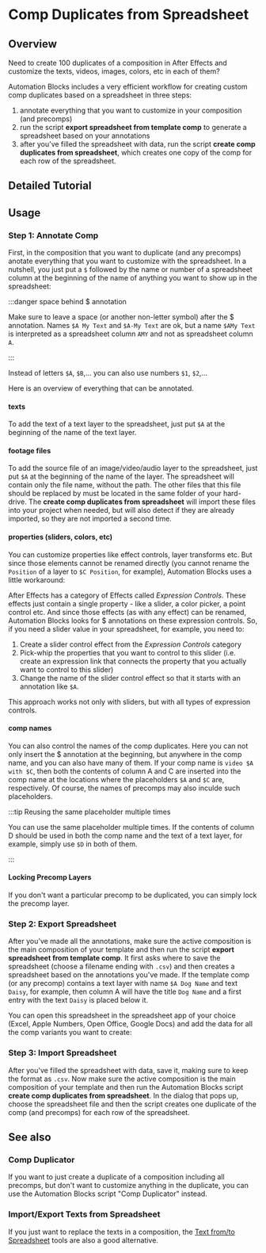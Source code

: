 


# Comp Duplicates from Spreadsheet

## Overview

<RetinaImg src="/img/tools-ae/compSpreadsheetWorkflowTitle.png" alt=""/>

 Need to create 100 duplicates of a composition in After Effects and customize the texts, videos, images, colors, etc in each of them?

 Automation Blocks includes a very efficient workflow for creating custom comp duplicates based on a spreadsheet in three steps:

 1. annotate everything that you want to customize in your composition (and precomps) 
 2. run the script **export spreadsheet from template comp** to generate a spreadsheet based on your annotations
 3. after you've filled the spreadsheet with data, run the script **create comp duplicates from spreadsheet**, which creates one copy of the comp for each row of the spreadsheet.

<Youtube id="5vXEFkFKjq4" square />

## Detailed Tutorial

<Youtube id="Is0qnQtpIb4" />

## Usage

### Step 1: Annotate Comp

First, in the composition that you want to duplicate (and any precomps) anotate everything that you want to customize with the spreadsheet. In a nutshell, you just put a `$` followed by the name or number of a spreadsheet column at the beginning of the name of anything you want to show up in the spreadsheet:

<RetinaImg src="/img/tools-ae/compSpreadsheetWorkflowAnnotations.png" alt="Annotate Ae Comp for Spreadsheet Export"/>

:::danger space behind $ annotation

Make sure to leave a space (or another non-letter symbol) after the $ annotation.
Names `$A My Text` and `$A-My Text` are ok, but a name `$AMy Text` is interpreted as a spreadsheet column `AMY` and not as spreadsheet column `A`.

:::

Instead of letters `$A`, `$B`,... you can also use numbers `$1`, `$2`,...

Here is an overview of everything that can be annotated.

#### texts

To add the text of a text layer to the spreadsheet, just put `$A` at the beginning of the name of the text layer.

#### footage files

To add the source file of an image/video/audio layer to the spreadsheet, just put `$A` at the beginning of the name of the layer.
The spreadsheet will contain only the file name, without the path. The other files that this file should be replaced by must be located in the same folder of your hard-drive. The **create comp duplicates from spreadsheet** will import these files into your project when needed, but will also detect if they are already imported, so they are not imported a second time.

#### properties (sliders, colors, etc)

You can customize properties like effect controls, layer transforms etc. But since those elements cannot be renamed directly (you cannot rename the `Position` of a layer to `$C Position`, for example), Automation Blocks uses a little workaround:

After Effects has a category of Effects called *Expression Controls*. These effects just contain a single property - like a slider, a color picker, a point control etc. And since those effects (as with any effect) can be renamed, Automation Blocks looks for $ annotations on these expression controls. So, if you need a slider value in your spreadsheet, for example, you need to: 

1. Create a slider control effect from the *Expression Controls* category
2. Pick-whip the properties that you want to control to this slider (i.e. create an expression link that connects the property that you actually want to control to this slider)
3. Change the name of the slider control effect so that it starts with an annotation like `$A`.

This approach works not only with sliders, but with all types of expression controls.
#### comp names

You can also control the names of the comp duplicates. Here you can not only insert the $ annotation at the beginning, but anywhere in the comp name, and you can also have many of them. If your comp name is `video $A with $C`, then both the contents of column A and C are inserted into the comp name at the locations where the placeholders `$A` and `$C` are, respectively.
Of course, the names of precomps may also inculde such placeholders.


:::tip Reusing the same placeholder multiple times

You can use the same placeholder multiple times. If the contents of column D should be used in both the comp name and the text of a text layer, for example, simply use `$D` in both of them.

:::


#### Locking Precomp Layers

If you don't want a particular precomp to be duplicated, you can simply lock the precomp layer.

### Step 2: Export Spreadsheet

After you've made all the annotations, make sure the  active composition is the main composition of your template and then run the script **export spreadsheet from template comp**. It first asks where to save the spreadsheet (choose a filename ending with `.csv`) and then creates a spreadsheet based on the annotations you've made. If the template comp (or any precomp) contains a text layer with name `$A Dog Name` and text `Daisy`, for example, then column A will have the title `Dog Name` and a first entry with the text `Daisy` is placed below it. 

<RetinaImg src="/img/tools-ae/compSpreadsheetWorkflowSpreadsheetEmpty.png" alt="Spreadsheet created by 'export spreadsheet from template comp'"/>

You can open this spreadsheet in the spreadsheet app of your choice (Excel, Apple Numbers, Open Office, Google Docs) and add the data for all the comp variants you want to create:

<RetinaImg src="/img/tools-ae/compSpreadsheetWorkflowSpreadsheetFilled.png" alt="Spreadsheet created by 'spreadsheet with data for all comps'"/>

### Step 3: Import Spreadsheet 

After you've filled the spreadsheet with data, save it, making sure to keep the format as `.csv`.
Now make sure the active composition is the main composition of your template and then run the Automation Blocks script **create comp duplicates from spreadsheet**. In the dialog that pops up, choose the spreadsheet file and then the script creates one duplicate of the comp (and precomps) for each row of the spreadsheet.

## See also

### Comp Duplicator

If you want to just create a duplicate of a composition including all precomps, but don't want to customize anything in the duplicate, you can use the Automation Blocks script "Comp Duplicator" instead.

### Import/Export Texts from Spreadsheet

If you just want to replace the texts in a composition, the [Text from/to Spreadsheet](textFromToSpreadsheet) tools are also a good alternative.
